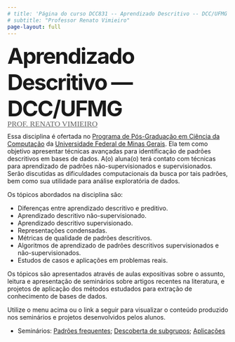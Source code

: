 ```yaml
---
# title: 'Página do curso DCC831 -- Aprendizado Descritivo -- DCC/UFMG'
# subtitle: "Professor Renato Vimieiro"
page-layout: full
---
```



<div class="gradient-text">


<span style="font-size: 3.1rem; letter-spacing: -2px; font-weight:700;">
Aprendizado Descritivo &mdash; DCC/UFMG<br>
</span>
<span style="font-size: 1.1rem; letter-spacing: 0px; line-height: 0.6; font-family:Economica; text-transform:uppercase;">
<a href="https://dcc.ufmg.br/professor/renato-vimieiro/" style="color:#636363" class="prof">Prof. Renato Vimieiro</a>
</span>
</div>


Essa disciplina é ofertada no [Programa de Pós-Graduação em Ciência da Computação](https://ppgcc.dcc.ufmg.br) da
[Universidade Federal de Minas Gerais](http://ufmg.br). Ela tem como objetivo apresentar 
técnicas avançadas para identificação de padrões descritivos em bases de dados. 
A(o) aluna(o) terá contato com técnicas para aprendizado de padrões 
não-supervisionados e supervisionados. Serão discutidas as dificuldades computacionais
da busca por tais padrões, bem como sua utilidade para análise exploratória de dados.

Os tópicos abordados na disciplina são:

- Diferenças entre aprendizado descritivo e preditivo.
- Aprendizado descritivo não-supervisionado.
- Aprendizado descritivo supervisionado.
- Representações condensadas.
- Métricas de qualidade de padrões descritivos. 
- Algoritmos de aprendizado de padrões descritivos supervisionados e não-supervisionados.
- Estudos de casos e aplicações em problemas reais.

Os tópicos são apresentados através de aulas expositivas sobre o assunto, leitura e
apresentação de seminários sobre artigos recentes na literatura, e projetos de aplicação
dos métodos estudados para extração de conhecimento de bases de dados.

Utilize o menu acima ou o link a seguir para visualizar o conteúdo produzido nos seminários e projetos
desenvolvidos pelos alunos.

- Seminários: [Padrões frequentes](seminario1.qmd); [Descoberta de subgrupos](seminario2.qmd); [Aplicações](seminario3.qmd)

